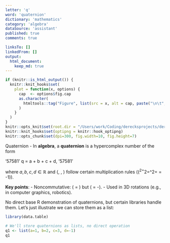 ```yaml
---
letter: 'q'
word: 'quaternion'
dictionary: 'mathematics'
category: 'algebra'
dataSource: 'assistant'
published: true
comments: true

linksTo: []
linkedFrom: []
output:
  html_document:
    keep_md: true
---
```


```r
if (knitr::is_html_output()) {
  knitr::knit_hooks$set(
    plot = function(x, options) {
      cap  <- options$fig.cap
      as.character(
        htmltools::tag("Figure", list(src = x, alt = cap, paste("\n\t", cap, "\n", sep="")))
      )
    }
  )
}
knitr::opts_knit$set(root.dir = "/Users/work/Coding/derecksprojects/derecksnotes.com-playground/derecksnotes.com/client/src/app/dictionaries/mathematics/definitions")
knitr::knit_hooks$set(optipng = knitr::hook_optipng)
knitr::opts_chunk$set(dpi=300, fig.width=10, fig.height=7)
```

<a id="quaternion">Quaternion</a> - In **algebra**, a **quaternion** is a hypercomplex number of the form

'57581'
q = a + b\mathbf{i} + c\mathbf{j} + d\mathbf{k},
'57581'

where $a,b,c,d \in \mathbb{R}$ and \(\mathbf{i}, \mathbf{j}, \mathbf{k}\) follow certain multiplication rules (\(\mathbf{i}^2=\mathbf{j}^2=\mathbf{k}^2= \mathbf{i}\mathbf{j}\mathbf{k} = -1\)).

**Key points**:
- Noncommutative: \(\mathbf{i}\mathbf{j} = \mathbf{k}\) but \(\mathbf{j}\mathbf{i} = -\mathbf{k}\).
- Used in 3D rotations (e.g., in computer graphics, robotics).

No direct base R demonstration of quaternions, but certain libraries handle them. Let’s just illustrate we can store them as a list:

```r
library(data.table)

# We'll store quaternions as lists, no direct operation
q1 <- list(a=1, b=2, c=3, d=-1)
q1
```
